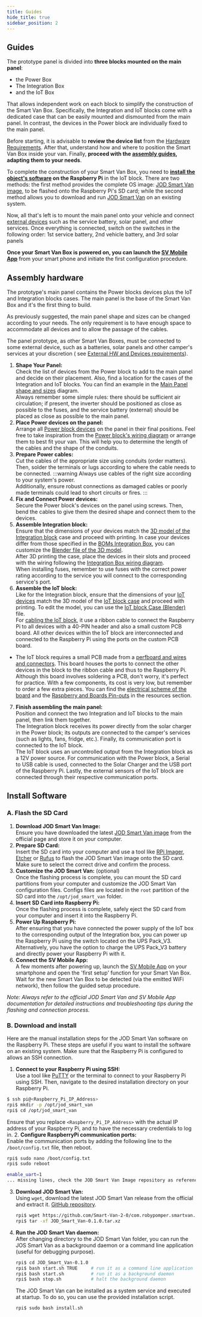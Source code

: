 ```yaml
---
title: Guides
hide_title: true
sidebar_position: 2
---
```


<!--
 FROM   @site/src/components/templates/PageHardware
 VER    1.0.3
-->





<HardwareTitle
  name={hardware_name}
  status={hardware_status} />

## Guides

The prototype panel is divided into **three blocks mounted on the main panel**:

 * the Power Box
 * The Integration Box
 * and the IoT Box

That allows independent work on each block to simplify the construction of the
Smart Van Box. Specifically, the Integration and IoT blocks come with a
dedicated case that can be easily mounted and dismounted from the main panel.
In contrast, the devices in the Power block are individually fixed to the main
panel.

Before starting, it is advisable to **review the device list** from
the [Hardware Requirements](/docs/hardware/panel_prototype/resources#hardware-requirements).
After that, understand how and where to position the Smart Van Box inside your
van. Finally, **proceed with the [assembly guides](#assembly-hardware), adapting
them to your needs**.

To complete the construction of your Smart Van Box, you need
to **[install the object's software](#install-software) on the Raspberry Pi** in
the IoT block. There are two methods: the first method provides the complete OS
image: [JOD Smart Van image](/docs/software/jod_smart_van/jod_smart_van_image),
to be flashed onto the Raspberry Pi's SD card; while the second method allows
you to download and run [JOD Smart Van](/docs/software/jod_smart_van/jod_smart_van)
on an existing system.

Now, all that's left is to mount the main panel onto your vehicle and
connect [external devices](/img/hardware/panel_prototype/resources/BOMs-BlockExternal.pdf)
such as the service battery, solar panel, and other services. Once
everything is connected, switch on the switches in the following order:
1st service battery, 2nd vehicle battery, and 3rd solar panels

**Once your Smart Van Box is powered on, you can launch
the [SV Mobile App](/docs/software/sv_mobile_app/android)** from your smart phone and
initiate the first configuration procedure.


## Assembly hardware

The prototype's main panel contains the Power blocks devices plus the IoT and
Integration blocks cases. The main panel is the base of the Smart Van Box and
it's the first thing to build.

As previously suggested, the main panel shape and sizes can be changed
according to your needs. The only requirement is to have enough space to
accommodate all devices and to allow the passage of the cables.

The panel prototype, as other Smart Van Boxes, must be connected to some
external device, such as a batteries, solar panels and other camper's
services at your discretion (
see [External HW and Devices requirements](/img/hardware/panel_prototype/resources/BOMs-BlockExternal.pdf)).

1. **Shape Your Panel:**<br/>
  Check the list of devices from the Power block to add to the main panel and
  decide on their placement. Also, find a location for the cases of the
  Integration and IoT blocks. You can find an example in
  the [Main Panel shape and sizes](/img/hardware/panel_prototype/resources/Design%20Panel%20Prototype-Main%20Panel%20Schema.png)
  diagram.<br/>
  Always remember some simple rules: there should be sufficient air circulation;
  if present, the inverter should be positioned as close as possible to the
  fuses, and the service battery (external) should be placed as close as
  possible to the main panel.
2. **Place Power devices on the panel:**<br/>
  Arrange all [Power block devices](/img/hardware/panel_prototype/resources/BOMs-BlockPower.pdf)
  on the panel in their final positions. Feel free to take inspiration from
  the [Power block's wiring diagram](/img/hardware/panel_prototype/resources/Design%20Panel%20Prototype-Power%20Block%20Wiring%20Schema.png)
  or arrange them to best fit your van. This will help you to determine the
  length of the cables and the shape of the conduits.
3. **Prepare Power cables:**<br/>
  Cut the cables of the appropriate size using conduits (order matters). Then,
  solder the terminals or lugs according to where the cable needs to be
  connected.
  :::warning
  Always use cables of the right size according to your system's power.<br/>
  Additionally, ensure robust connections as damaged cables or poorly made
  terminals could lead to short circuits or fires.
  :::
4. **Fix and Connect Power devices:**<br/>
  Secure the Power block's devices on the panel using screws. Then, bend the
  cables to give them the desired shape and connect them to the devices.
5. **Assemble Integration block:**<br/>
  Ensure that the dimensions of your devices match
  the [3D model of the Integration block](/img/hardware/panel_prototype/resources/IntegrationBlock_001.stl)
  case and proceed with printing. In case your devices differ from those
  specified in the [BOMs Integration Box](/img/hardware/panel_prototype/resources/BOMs-BlockIntegration.pdf),
  you can customize the [Blender file of the 3D model](/img/hardware/panel_prototype/resources/IntegrationBlock_001.blend).<br/>
  After 3D printing the case, place the devices in their slots and proceed with
  the wiring following the [Integration Box wiring diagram](/img/hardware/panel_prototype/resources/Design%20Panel%20Prototype-Integration%20Block%20Wiring%20Schema.png).<br/>
  When installing fuses, remember to use fuses with the correct power rating
  according to the service you will connect to the corresponding service's port.
6. **Assemble the IoT block:**<br/>
  Like for the Integration block, ensure that the dimensions of
  your [IoT devices](/img/hardware/panel_prototype/resources/BOMs-BlockIoT.pdf)
  match the 3D model of
  the [IoT block case](/img/hardware/panel_prototype/resources/IoTBlock_002.stl)
  and proceed with printing. To edit the model, you can use
  the [IoT block Case (Blender)](/img/hardware/panel_prototype/resources/IoTBlock_002.blend)
  file.<br/>
  For [cabling the IoT block](/img/hardware/panel_prototype/resources/Design%20Panel%20Prototype-IoT%20Block%20Wiring%20Schema.png),
  it use a ribbon cable to connect the Raspberry Pi to all devices with a 40-PIN
  header and also a small custom PCB board. All other devices within the IoT
  block are interconnected and connected to the Raspberry Pi using the ports on
  the custom PCB board.<br/>
  - The IoT block requires a small PCB made from
    a [perfboard and wires and connectors](/img/hardware/panel_prototype/resources/BOMs-CustomBoard.pdf).
    This board houses the ports to connect the other devices in the block to
    the ribbon cable and thus to the Raspberry Pi. Although this board involves
    soldering a PCB, don't worry, it's perfect for practice. With a few
    components, its cost is very low, but remember to order a few extra pieces.
    You can find the [electrical scheme of the board](/img/hardware/panel_prototype/resources/Design%20Panel%20Prototype-Custom%20Board%20Electrical%20Scheme%20\(Hand-Made\).png)
    and the [Raspberry and Boards Pin-outs](/img/hardware/panel_prototype/resources/RaspberryPi%202%20Boards%20Pinout.ods)
    in the resources section.<br/>
7. **Finish assembling the main panel:**<br/>
  Position and connect the two Integration and IoT blocks to the main panel,
  then link them together.<br/>
  The Integration block receives its power directly from the solar charger in
  the Power block; its outputs are connected to the camper's services (such as
  lights, fans, fridge, etc.). Finally, its communication port is connected to
  the IoT block.<br/>
  The IoT block uses an uncontrolled output from the Integration block as a
  12V power source. For communication with the Power block, a Serial to USB
  cable is used, connected to the Solar Charger and the USB port of the
  Raspberry Pi. Lastly, the external sensors of the IoT block are connected
  through their respective communication ports.

## Install Software

### A. Flash the SD Card

1. **Download JOD Smart Van Image:**<br/>
  Ensure you have downloaded the
  latest [JOD Smart Van image](/docs/software/jod_smart_van/jod_smart_van_image) from the
  official page and store it on your computer.
2. **Prepare SD Card:**<br/>
  Insert the SD card into your computer and use a tool
  like [RPi Imager](https://www.raspberrypi.com/software/),
  [Etcher](https://www.balena.io/etcher/) or [Rufus](https://rufus.ie/) to
  flash the JOD Smart Van image onto the SD card. Make sure to select the
  correct drive and confirm the process.
3. **Customize the JOD Smart Van:** (optional)<br/>
  Once the flashing process is complete, you can mount the SD card partitions
  from your computer and customize the JOD Smart Van configuration files.
  Configs files are located in the `root` partition of the SD card into the
  `/opt/jod_smart_van` folder.
4. **Insert SD Card into Raspberry Pi:**<br/>
  Once the flashing process is complete, safely eject the SD card from your
  computer and insert it into the Raspberry Pi.
5. **Power Up Raspberry Pi:**<br/>
  After ensuring that you have connected the power supply of the IoT box to
  the corresponding output of the Integration box, you can power up the
  Raspberry Pi using the switch located on the UPS Pack_V3.<br/>
  Alternatively, you have the option to charge the UPS Pack_V3 battery and
  directly power your Raspberry Pi with it.
6. **Connect the SV Mobile App:**<br/>
  A few moments after powering up, launch
  the [SV Mobile App](/docs/software/sv_mobile_app/android) on your smartphone and open
  the 'first setup' function for your Smart Van Box. Wait for the new Smart Van
  Box to be detected (via the emitted WiFi network), then follow the guided
  setup procedure.

*Note: Always refer to the official JOD Smart Van and SV Mobile App
documentation for detailed instructions and troubleshooting tips during the
flashing and connection process.*


### B. Download and install

Here are the manual installation steps for the JOD Smart Van software on the
Raspberry Pi. These steps are useful if you want to install the software on an
existing system. Make sure that the Raspberry Pi is configured to allows an SSH
connection.

1. **Connect to your Raspberry Pi using SSH:**<br/>
  Use a tool like [PuTTY](https://www.putty.org/) or the terminal to connect to
  your Raspberry Pi using SSH. Then, navigate to the desired installation
  directory on your Raspberry Pi.
  ```bash
  $ ssh pi@<Raspberry_Pi_IP_Address>
  rpi$ mkdir -p /opt/jod_smart_van
  rpi$ cd /opt/jod_smart_van
  ```
  Ensure that you replace `<Raspberry_Pi_IP_Address>` with the actual IP
  address of your Raspberry Pi, and to have the necessary credentials to log in.
2. **Configure RaspberryPi communication ports:**<br/>
  Enable the communication ports by adding the following line to the
  `/boot/config.txt` file, then reboot.
  ```bash
  rpi$ sudo nano /boot/config.txt
  rpi$ sudo reboot
  ```
  ```bash
  enable_uart=1
  ... missing lines, check the JOD Smart Van Image repository as reference
  ```
3. **Download JOD Smart Van:**<br/>
  Using `wget`, download the latest JOD Smart Van release from the official and
  extract it.
  [GitHub repository](https://github.com/Smart-Van-2-0/com.robypomper.smartvan.jod_smart_van/releases/).
   ```bash
   rpi$ wget https://github.com/Smart-Van-2-0/com.robypomper.smartvan.jod_smart_van/releases/download/0.1.0/JOD_Smart_Van-0.1.0.tar.xz
   rpi$ tar -xf JOD_Smart_Van-0.1.0.tar.xz
   ```
4. **Run the JOD Smart Van daemon:**<br/>
  After changing directory to the JOD Smart Van folder, you can run the JOS
  Smart Van as a background daemon or a command line application (useful for
  debugging purpose).
   ```bash
   rpi$ cd JOD_Smart_Van-0.1.0
   rpi$ bash start.sh TRUE     # run it as a command line application
   rpi$ bash start.sh          # run it as a background daemon
   rpi$ bash stop.sh           # halt the background daemon
   ```
   The JOD Smart Van can be installed as a system service and executed at
   startup. To do so, you can use the provided installation script.
   ```bash
   rpi$ sudo bash install.sh
   ```
